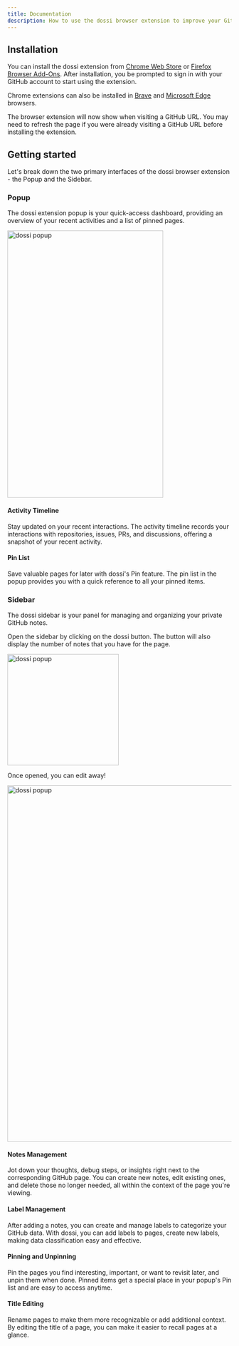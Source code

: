 ```yaml
---
title: Documentation
description: How to use the dossi browser extension to improve your GitHub workflow
---
```


## Installation

You can install the dossi extension from [Chrome Web Store](https://chrome.google.com/webstore/detail/dossi/ogpcmecajeghflaaaennkmknfpeghffm) or [Firefox Browser Add-Ons](https://addons.mozilla.org/en-US/firefox/addon/dossi/). After installation, you be prompted to sign in with your GitHub account to start using the extension.

<Callout>

Chrome extensions can also be installed in [Brave](https://brave.com/learn/installing-chrome-extensions/#finding-and-verifying-safe-chrome-extensions) and [Microsoft Edge](https://support.microsoft.com/en-us/microsoft-edge/add-turn-off-or-remove-extensions-in-microsoft-edge-9c0ec68c-2fbc-2f2c-9ff0-bdc76f46b026) browsers.

</Callout>

The browser extension will now show when visiting a GitHub URL. You may need to refresh the page if you were already visiting a GitHub URL before installing the extension.

## Getting started

Let's break down the two primary interfaces of the dossi browser extension - the Popup and the Sidebar.

### Popup

The dossi extension popup is your quick-access dashboard, providing an overview of your recent activities and a list of pinned pages.

<img
  src="/images/dossi-popup.png"
  width="350"
  height="600"
  alt="dossi popup"
  className="rounded-md mt-3"
/>

#### Activity Timeline

Stay updated on your recent interactions. The activity timeline records your interactions with repositories, issues, PRs, and discussions, offering a snapshot of your recent activity.

#### Pin List

Save valuable pages for later with dossi's Pin feature. The pin list in the popup provides you with a quick reference to all your pinned items.

### Sidebar

The dossi sidebar is your panel for managing and organizing your private GitHub notes.

Open the sidebar by clicking on the dossi button. The button will also display the number of notes that you have for the page.

<img
  src="/images/sidebar-btn.png"
  width="250"
  alt="dossi popup"
  className="rounded-md mt-3"
/>

Once opened, you can edit away!

<div className="my-4">
  <img
    src="/images/sidebar.png"
    width="600"
    height="800"
    alt="dossi popup"
    className="rounded-md mt-3"
  />
</div>

#### Notes Management

Jot down your thoughts, debug steps, or insights right next to the corresponding GitHub page. You can create new notes, edit existing ones, and delete those no longer needed, all within the context of the page you're viewing.

#### Label Management

After adding a notes, you can create and manage labels to categorize your GitHub data. With dossi, you can add labels to pages, create new labels, making data classification easy and effective.

#### Pinning and Unpinning

Pin the pages you find interesting, important, or want to revisit later, and unpin them when done. Pinned items get a special place in your popup's Pin list and are easy to access anytime.

#### Title Editing

Rename pages to make them more recognizable or add additional context. By editing the title of a page, you can make it easier to recall pages at a glance.
